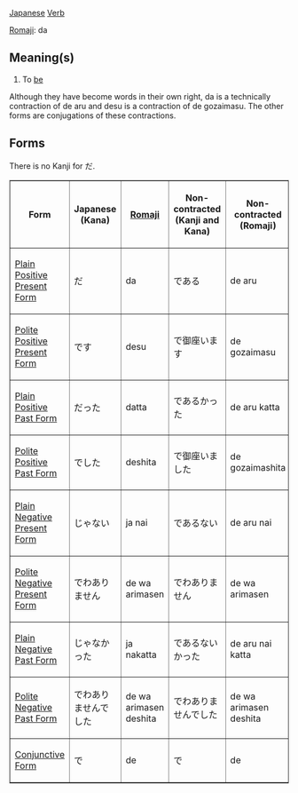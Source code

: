 [[Japanese]] [[Verb]]

[[Romaji]]: da

== Meaning(s) ==
#To [[be]]

Although they have become words in their own right, da is a technically contraction of de aru and desu is a contraction of de gozaimasu.  The other forms are conjugations of these contractions.

== Forms ==
There is no Kanji for だ.

<TABLE border>

<TR>
<TH>Form</TH>
<TH>Japanese<BR>(Kana)</TH>
<TH>[[Romaji]]</TH>
<TH>Non-contracted<BR>(Kanji and Kana)</TH>
<TH>Non-contracted<BR>(Romaji)</TH>
<TH>Translation</TH>
</TR>

<TR>
<TD>[[Japanese Plain Positive Present Form|Plain Positive Present Form]]</TD>
<TD>&#12384;</TD>
<TD>da</TD>
<TD>である</TD>
<TD>de aru</TD>
<TD>To be</TD>
</TR>

<TR>
<TD>[[Japanese Polite Positive Present Form|Polite Positive Present Form]]</TD>
<TD>&#12391;&#12377;</TD>
<TD>desu</TD>
<TD>で御座います</TD>
<TD>de gozaimasu</TD>
<TD>To be</TD>
</TR>

<TR>
<TD>[[Japanese Plain Positive Past Form|Plain Positive Past Form]]</TD>
<TD>&#12384;&#12387;&#12383;</TD>
<TD>datta</TD>
<TD>であるかった</TD>
<TD>de aru katta</TD>
<TD>To have been</TD>
</TR>

<TR>
<TD>[[Japanese Polite Positive Past Form|Polite Positive Past Form]]</TD>
<TD>&#12391;&#12375;&#12383;</TD>
<TD>deshita</TD>
<TD>で御座いました</TD>
<TD>de gozaimashita</TD>
<TD>To have been</TD>
</TR>

<TR>
<TD>[[Japanese Plain Negative Present Form|Plain Negative Present Form]]</TD>
<TD>&#12376;&#12419;&#12394;&#12356;</TD>
<TD>ja nai</TD>
<TD>であるない</TD>
<TD>de aru nai</TD>
<TD>To not be</TD>
</TR>

<TR>
<TD>[[Japanese Polite Negative Present Form|Polite Negative Present Form]]</TD>
<TD>&#12391;&#12431;&#12354;&#12426;&#12414;&#12379;&#12435;</TD>
<TD>de wa arimasen</TD>
<TD>&#12391;&#12431;&#12354;&#12426;&#12414;&#12379;&#12435;</TD>
<TD>de wa arimasen</TD>
<TD>To not be</TD>
</TR>

<TR>
<TD>[[Japanese Plain Negative Past Form|Plain Negative Past Form]]</TD>
<TD>&#12376;&#12419;&#12394;&#12363;&#12387;&#12383;</TD>
<TD>ja nakatta</TD>
<TD>であるないかった</TD>
<TD>de aru nai katta</TD>
<TD>To have not been</TD>
</TR>

<TR>
<TD>[[Japanese Polite Negative Past Form|Polite Negative Past Form]]</TD>
<TD>&#12391;&#12431;&#12354;&#12426;&#12414;&#12379;&#12435;&#12391;&#12375;&#12383;
</TD>
<TD>de wa arimasen deshita</TD>
<TD>&#12391;&#12431;&#12354;&#12426;&#12414;&#12379;&#12435;&#12391;&#12375;&#12383;
</TD>
<TD>de wa arimasen deshita</TD>
<TD>To have not been</TD>
</TR>

<TR>
<TD>[[Japanese Conjunctive Form|Conjunctive Form]]</TD>
<TD>&#12391;</TD>
<TD>de</TD>
<TD>で</TD>
<TD>de</TD>
<TD>being</TD>
</TR>

</TABLE>